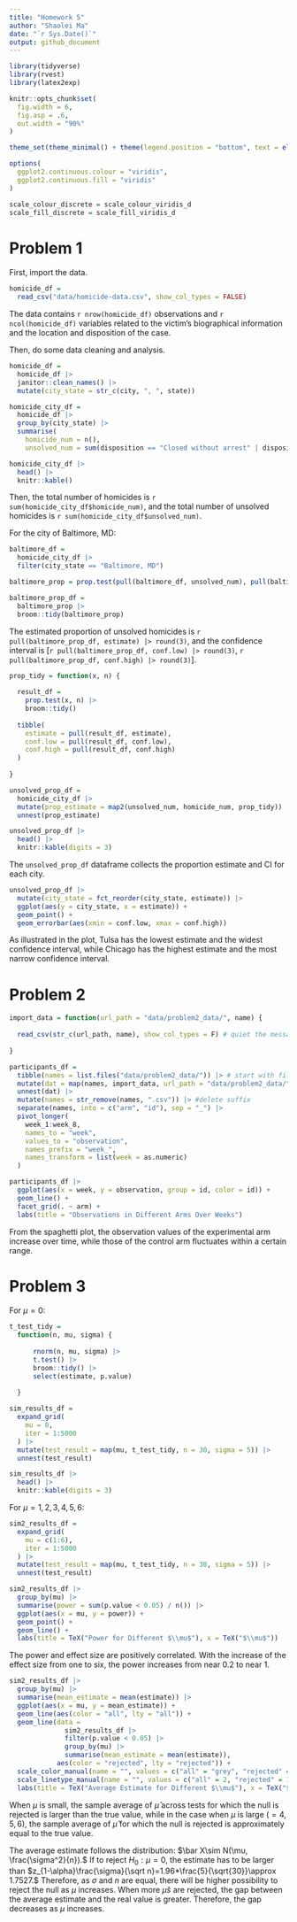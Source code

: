 ```yaml
---
title: "Homework 5"
author: "Shaolei Ma"
date: "`r Sys.Date()`"
output: github_document
---
```


```r
library(tidyverse)
library(rvest)
library(latex2exp)

knitr::opts_chunk$set(
  fig.width = 6,
  fig.asp = .6,
  out.width = "90%"
)

theme_set(theme_minimal() + theme(legend.position = "bottom", text = element_text(size = 10)))

options(
  ggplot2.continuous.colour = "viridis",
  ggplot2.continuous.fill = "viridis"
)

scale_colour_discrete = scale_colour_viridis_d
scale_fill_discrete = scale_fill_viridis_d
```

# Problem 1

First, import the data.

```r
homicide_df =
  read_csv("data/homicide-data.csv", show_col_types = FALSE)
```

The data contains `r nrow(homicide_df)` observations and `r ncol(homicide_df)` variables related to the victim's biographical information and the location and disposition of the case.

Then, do some data cleaning and analysis.

```r
homicide_df = 
  homicide_df |> 
  janitor::clean_names() |> 
  mutate(city_state = str_c(city, ", ", state))

homicide_city_df = 
  homicide_df |> 
  group_by(city_state) |> 
  summarise(
    homicide_num = n(), 
    unsolved_num = sum(disposition == "Closed without arrest" | disposition == "Open/No arrest"))

homicide_city_df |> 
  head() |> 
  knitr::kable()
```

Then, the total number of homicides is `r sum(homicide_city_df$homicide_num)`, and the total number of unsolved homicides is `r sum(homicide_city_df$unsolved_num)`.

For the city of Baltimore, MD:
```r
baltimore_df =
  homicide_city_df |> 
  filter(city_state == "Baltimore, MD")

baltimore_prop = prop.test(pull(baltimore_df, unsolved_num), pull(baltimore_df, homicide_num))

baltimore_prop_df = 
  baltimore_prop |> 
  broom::tidy(baltimore_prop)
```

The estimated proportion of unsolved homicides is `r pull(baltimore_prop_df, estimate) |> round(3)`, and the confidence interval is [`r pull(baltimore_prop_df, conf.low) |> round(3)`, `r pull(baltimore_prop_df, conf.high) |> round(3)`].

```r
prop_tidy = function(x, n) {
  
  result_df =
    prop.test(x, n) |> 
    broom::tidy()
  
  tibble(
    estimate = pull(result_df, estimate),
    conf.low = pull(result_df, conf.low),
    conf.high = pull(result_df, conf.high)
  )
  
}

unsolved_prop_df = 
  homicide_city_df |> 
  mutate(prop_estimate = map2(unsolved_num, homicide_num, prop_tidy)) |> 
  unnest(prop_estimate)

unsolved_prop_df |> 
  head() |> 
  knitr::kable(digits = 3)
```

The `unsolved_prop_df` dataframe collects the proportion estimate and CI for each city.

```r
unsolved_prop_df |> 
  mutate(city_state = fct_reorder(city_state, estimate)) |> 
  ggplot(aes(y = city_state, x = estimate)) +
  geom_point() +
  geom_errorbar(aes(xmin = conf.low, xmax = conf.high))
```

As illustrated in the plot, Tulsa has the lowest estimate and the widest confidence interval, while Chicago has the highest estimate and the most narrow confidence interval.

# Problem 2
```r
import_data = function(url_path = "data/problem2_data/", name) {
  
  read_csv(str_c(url_path, name), show_col_types = F) # quiet the message
  
}

participants_df =
  tibble(names = list.files("data/problem2_data/")) |> # start with file names
  mutate(dat = map(names, import_data, url_path = "data/problem2_data/")) |> # read in data
  unnest(dat) |> 
  mutate(names = str_remove(names, ".csv")) |> #delete suffix
  separate(names, into = c("arm", "id"), sep = "_") |> 
  pivot_longer(
    week_1:week_8,
    names_to = "week",
    values_to = "observation",
    names_prefix = "week_",
    names_transform = list(week = as.numeric)
  )

participants_df |> 
  ggplot(aes(x = week, y = observation, group = id, color = id)) +
  geom_line() +
  facet_grid(. ~ arm) +
  labs(title = "Observations in Different Arms Over Weeks")
```

From the spaghetti plot, the observation values of the experimental arm increase over time, while those of the control arm fluctuates within a certain range.

# Problem 3

For $\mu=0$:
```r
t_test_tidy =
  function(n, mu, sigma) {
    
      rnorm(n, mu, sigma) |> 
      t.test() |> 
      broom::tidy() |> 
      select(estimate, p.value)
    
  }

sim_results_df =
  expand_grid(
    mu = 0,
    iter = 1:5000
  ) |> 
  mutate(test_result = map(mu, t_test_tidy, n = 30, sigma = 5)) |> 
  unnest(test_result)

sim_results_df |>
  head() |> 
  knitr::kable(digits = 3)
```

For $\mu={1,2,3,4,5,6}$:
```r
sim2_results_df = 
  expand_grid(
    mu = c(1:6),
    iter = 1:5000
  ) |> 
  mutate(test_result = map(mu, t_test_tidy, n = 30, sigma = 5)) |> 
  unnest(test_result)

sim2_results_df |> 
  group_by(mu) |> 
  summarise(power = sum(p.value < 0.05) / n()) |> 
  ggplot(aes(x = mu, y = power)) + 
  geom_point() +
  geom_line() +
  labs(title = TeX("Power for Different $\\mu$"), x = TeX("$\\mu$"))
```

The power and effect size are positively correlated. With the increase of the effect size from one to six, the power increases from near 0.2 to near 1.

```r
sim2_results_df |> 
  group_by(mu) |> 
  summarise(mean_estimate = mean(estimate)) |> 
  ggplot(aes(x = mu, y = mean_estimate)) +
  geom_line(aes(color = "all", lty = "all")) +
  geom_line(data = 
              sim2_results_df |>
              filter(p.value < 0.05) |> 
              group_by(mu) |> 
              summarise(mean_estimate = mean(estimate)),
            aes(color = "rejected", lty = "rejected")) +
  scale_color_manual(name = "", values = c("all" = "grey", "rejected" = "red")) +
  scale_linetype_manual(name = "", values = c("all" = 2, "rejected" = 1)) +
  labs(title = TeX("Average Estimate for Different $\\mu$"), x = TeX("$\\mu$"), y = TeX("Average Estimate of $\\hat{\\mu}$"))
```

When $\mu$ is small, the sample average of $\hat\mu$ across tests for which the null is rejected is larger than the true value, while in the case when $\mu$ is large ($=4,5,6$), the sample average of $\hat\mu$ for which the null is rejected is approximately equal to the true value.

The average estimate follows the distribution: $\bar X\sim N(\mu, \frac{\sigma^2}{n}).$ If to reject $H_0: \mu=0$, the estimate has to be larger than $z_{1-\alpha}\frac{\sigma}{\sqrt n}=1.96*\frac{5}{\sqrt{30}}\approx 1.7527.$ Therefore, as $\sigma$ and $n$ are equal, there will be higher possibility to reject the null as $\mu$ increases. When more $\hat\mu s$ are rejected, the gap between the average estimate and the real value is greater. Therefore, the gap decreases as $\mu$ increases.
